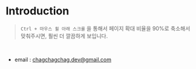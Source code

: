 # Introduction
> `Ctrl + 마우스 휠 아래 스크롤` 을 통해서 페이지 확대 비율을 90%로 축소해서 맞춰주시면, 훨씬 더 깔끔하게 보입니다.

<br/>

- email : chagchagchag.dev@gmail.com
